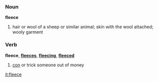 ===Noun===
'''fleece'''

# hair or wool of a sheep or similar animal; skin with the wool attached; wooly garment

===Verb===
'''fleece''', '''[[fleeces]]''', '''[[fleecing]]''', '''[[fleeced]]'''

# [[con]] or trick someone out of money

[[it:fleece]]